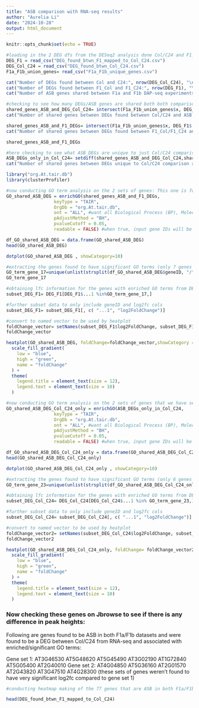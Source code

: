 ```yaml
---
title: "ASB comparison with RNA-seq results"
author: "Aurelia Li"
date: "2024-10-28"
output: html_document
---
```


```r
knitr::opts_chunk$set(echo = TRUE)
```

```r
#loading in the 2 DEG dfs from the DESeq2 analysis done Col/C24 and F1_Col/F1_C24 and the shared ASB genes from F1a and F1b
DEG_F1 = read_csv("DEG_found_btwn_F1_mapped_to_Col_C24.csv")
DEG_Col_C24 = read_csv("DEG_found_btwn_Col_C24.csv")
F1a_F1b_union_genes= read_csv("F1a_F1b_unique_genes.csv")
```

```r
cat("Number of DEGs found between Col and C24:", nrow(DEG_Col_C24), "\n")
cat("Number of DEGs found between F1_Col and F1_C24:", nrow(DEG_F1), "\n")
cat("Number of ASB genes shared between F1a and F1b DAP-seq experiments:", nrow(F1a_F1b_union_genes), "\n")
```

```r
#checking to see how many DEGs/ASB genes are shared both both comparisons
shared_genes_ASB_and_DEG_Col_C24= intersect(F1a_F1b_union_genes$x, DEG_Col_C24$...1)
cat("Number of shared genes between DEGs found between Col/C24 and ASB F1a/F1b shared genes:", length(shared_genes_ASB_and_DEG_Col_C24), "\n")

shared_genes_ASB_and_F1_DEGs= intersect(F1a_F1b_union_genes$x, DEG_F1$...1)
cat("Number of shared genes between DEGs found between F1_Col/F1_C24 and ASB F1a/F1b shared genes:", length(shared_genes_ASB_and_F1_DEGs), "\n")
```
```r
shared_genes_ASB_and_F1_DEGs
```


```r
#here checking to see what ASB_DEGs are unique to just Col/C24 comparisons
ASB_DEGs_only_in_Col_C24= setdiff(shared_genes_ASB_and_DEG_Col_C24,shared_genes_ASB_and_F1_DEGs) #use later for GO analysis 
cat("Number of shared genes between DEGs unique to Col/C24 comparison and ASB F1a/F1b shared genes:", length(ASB_DEGs_only_in_Col_C24))
```

```r
library("org.At.tair.db")
library(clusterProfiler)

#now conducting GO term analysis on the 2 sets of genes: This one is for 17 shared between all the datasets
GO_shared_ASB_DEG = enrichGO(shared_genes_ASB_and_F1_DEGs,
                  keyType = "TAIR",
                  OrgDb = "org.At.tair.db",
                  ont = "ALL", #want all Biological Process (BP), Molecular Function (MF), and Cellular Component (CC) 
                  pAdjustMethod = "BH",
                  pvalueCutoff = 0.05,
                  readable = FALSE) #when true, input gene IDs will be converted to gene symbols aka AT4G28300 vs FLOE1

df_GO_shared_ASB_DEG = data.frame(GO_shared_ASB_DEG)
head(GO_shared_ASB_DEG)
```
```r
dotplot(GO_shared_ASB_DEG , showCategory=10)
```
```r
#extracting the genes found to have significant GO terms (only 7 genes were found)
GO_term_gene_17=unique(unlist(strsplit(df_GO_shared_ASB_DEG$geneID, "/")))
GO_term_gene_17

#obtaining lfc information for the genes with enriched GO terms from DEG analysis of RNA-seq data
subset_DEG_F1= DEG_F1[DEG_F1$...1 %in%GO_term_gene_17,]

#further subset data to only include geneID and log2fc cols
subset_DEG_F1= subset_DEG_F1[, c( "...1", "log2FoldChange")]

#convert to named vector to be used by heatplot
foldChange_vector= setNames(subset_DEG_F1$log2FoldChange, subset_DEG_F1$...1)
foldChange_vector
```

```r
heatplot(GO_shared_ASB_DEG, foldChange=foldChange_vector,showCategory = 10 )+
  scale_fill_gradient(
    low = "blue",  
    high = "green", 
    name = "foldChange"
  ) +
  theme(
    legend.title = element_text(size = 12),
    legend.text = element_text(size = 10)
  )
```

```r
#now conducting GO term analysis on the 2 sets of genes that we have separated; this is for 23 genes unique to Col/C24 found in ASB F1a/F1b genes list 
GO_shared_ASB_DEG_Col_C24_only = enrichGO(ASB_DEGs_only_in_Col_C24,
                  keyType = "TAIR",
                  OrgDb = "org.At.tair.db",
                  ont = "ALL", #want all Biological Process (BP), Molecular Function (MF), and Cellular Component (CC) 
                  pAdjustMethod = "BH",
                  pvalueCutoff = 0.05,
                  readable = FALSE) #when true, input gene IDs will be converted to gene symbols aka AT4G28300 vs FLOE1

df_GO_shared_ASB_DEG_Col_C24_only = data.frame(GO_shared_ASB_DEG_Col_C24_only)
head(GO_shared_ASB_DEG_Col_C24_only)
```

```r
dotplot(GO_shared_ASB_DEG_Col_C24_only , showCategory=10)
```
```r
#extracting the genes found to have significant GO terms (only 6 genes were found)
GO_term_gene_23=unique(unlist(strsplit(df_GO_shared_ASB_DEG_Col_C24_only$geneID, "/")))

#obtaining lfc information for the genes with enriched GO terms from DEG analysis of RNA-seq data
subset_DEG_Col_C24= DEG_Col_C24[DEG_Col_C24$...1 %in% GO_term_gene_23,]

#further subset data to only include geneID and log2fc cols
subset_DEG_Col_C24= subset_DEG_Col_C24[, c( "...1", "log2FoldChange")]

#convert to named vector to be used by heatplot
foldChange_vector2= setNames(subset_DEG_Col_C24$log2FoldChange, subset_DEG_Col_C24$...1)
foldChange_vector2
```

```r
heatplot(GO_shared_ASB_DEG_Col_C24_only, foldChange= foldChange_vector2, showCategory = 10 )+
  scale_fill_gradient(
    low = "blue",  
    high = "green", 
    name = "foldChange"
  ) +
  theme(
    legend.title = element_text(size = 12),
    legend.text = element_text(size = 10)
  )

```
### Now checking these genes on Jbrowse to see if there is any difference in peak heights:
 
Following are genes found to be ASB in both F1a/F1b datasets and were found to be a DEG between Col/C24 from RNA-seq and associated with enriched/significant GO terms: 
 
 Gene set 1: AT3G46530   AT5G48620   AT5G45490   AT3G02190   AT1G72840   AT5G05400   AT2G40010 
 Gene set 2: AT4G04850   AT5G36160   AT2G01570   AT2G43820   AT3G47510   AT4G28300 (these sets of genes weren't found to have very significant log2fc compared to gene set 1)
 
 
 
```r
#conducting heatmap making of the 77 genes that are ASB in both F1a/F1b 
```
 
```r
head(DEG_found_btwn_F1_mapped_to_Col_C24)
```

